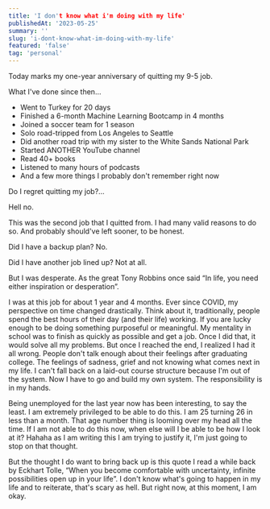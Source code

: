 ```yaml
---
title: 'I don't know what i'm doing with my life'
publishedAt: '2023-05-25'
summary: ''
slug: 'i-dont-know-what-im-doing-with-my-life'
featured: 'false'
tag: 'personal'
---
```


Today marks my one-year anniversary of quitting my 9-5 job.

What I've done since then…

- Went to Turkey for 20 days
- Finished a 6-month Machine Learning Bootcamp in 4 months
- Joined a soccer team for 1 season
- Solo road-tripped from Los Angeles to Seattle
- Did another road trip with my sister to the White Sands National Park
- Started ANOTHER YouTube channel
- Read 40+ books
- Listened to many hours of podcasts
- And a few more things I probably don't remember right now

Do I regret quitting my job?…

Hell no.

This was the second job that I quitted from. I had many valid reasons to do so. And probably should've left sooner, to be honest.

Did I have a backup plan? No.

Did I have another job lined up? Not at all.

But I was desperate. As the great Tony Robbins once said “In life, you need either inspiration or desperation”.

I was at this job for about 1 year and 4 months. Ever since COVID, my perspective on time changed drastically. Think about it, traditionally, people spend the best hours of their day (and their life) working. If you are lucky enough to be doing something purposeful or meaningful. My mentality in school was to finish as quickly as possible and get a job. Once I did that, it would solve all my problems. But once I reached the end, I realized I had it all wrong. People don't talk enough about their feelings after graduating college. The feelings of sadness, grief and not knowing what comes next in my life. I can't fall back on a laid-out course structure because I'm out of the system. Now I have to go and build my own system. The responsibility is in my hands.

Being unemployed for the last year now has been interesting, to say the least. I am extremely privileged to be able to do this. I am 25 turning 26 in less than a month. That age number thing is looming over my head all the time. If I am not able to do this now, when else will I be able to be how I look at it? Hahaha as I am writing this I am trying to justify it, I'm just going to stop on that thought.

But the thought I do want to bring back up is this quote I read a while back by Eckhart Tolle, “When you become comfortable with uncertainty, infinite possibilities open up in your life”. I don't know what's going to happen in my life and to reiterate, that's scary as hell. But right now, at this moment, I am okay.
